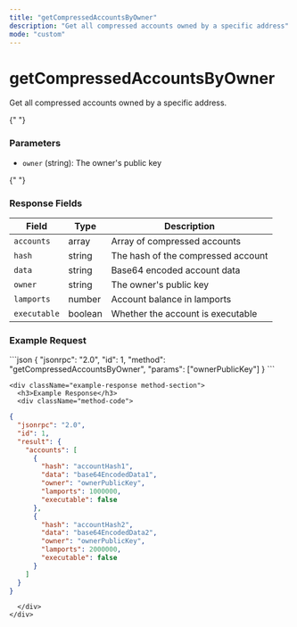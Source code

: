 ```yaml
---
title: "getCompressedAccountsByOwner"
description: "Get all compressed accounts owned by a specific address"
mode: "custom"
---
```


<div className="method-page-container">
  <div className="method-header">
    <h1 className="method-title">getCompressedAccountsByOwner</h1>
    <p className="method-description">Get all compressed accounts owned by a specific address.</p>
  </div>

{" "}
<div className="method-params method-section">
  <h3>Parameters</h3>
  <ul>
    <li>
      <code>owner</code> (string): The owner's public key
    </li>
  </ul>
</div>

{" "}
<div className="method-response method-section">
  <h3>Response Fields</h3>
  <table className="method-table">
    <thead>
      <tr>
        <th>Field</th>
        <th>Type</th>
        <th>Description</th>
      </tr>
    </thead>
    <tbody>
      <tr>
        <td>
          <code>accounts</code>
        </td>
        <td>array</td>
        <td>Array of compressed accounts</td>
      </tr>
      <tr>
        <td>
          <code>hash</code>
        </td>
        <td>string</td>
        <td>The hash of the compressed account</td>
      </tr>
      <tr>
        <td>
          <code>data</code>
        </td>
        <td>string</td>
        <td>Base64 encoded account data</td>
      </tr>
      <tr>
        <td>
          <code>owner</code>
        </td>
        <td>string</td>
        <td>The owner's public key</td>
      </tr>
      <tr>
        <td>
          <code>lamports</code>
        </td>
        <td>number</td>
        <td>Account balance in lamports</td>
      </tr>
      <tr>
        <td>
          <code>executable</code>
        </td>
        <td>boolean</td>
        <td>Whether the account is executable</td>
      </tr>
    </tbody>
  </table>
</div>

  <div className="method-examples">
    <div className="example-request method-section">
      <h3>Example Request</h3>
      <div className="method-code">
```json
{
  "jsonrpc": "2.0",
  "id": 1,
  "method": "getCompressedAccountsByOwner",
  "params": ["ownerPublicKey"]
}
```
      </div>
    </div>

    <div className="example-response method-section">
      <h3>Example Response</h3>
      <div className="method-code">

```json
{
  "jsonrpc": "2.0",
  "id": 1,
  "result": {
    "accounts": [
      {
        "hash": "accountHash1",
        "data": "base64EncodedData1",
        "owner": "ownerPublicKey",
        "lamports": 1000000,
        "executable": false
      },
      {
        "hash": "accountHash2",
        "data": "base64EncodedData2",
        "owner": "ownerPublicKey",
        "lamports": 2000000,
        "executable": false
      }
    ]
  }
}
```

      </div>
    </div>

  </div>
</div>
